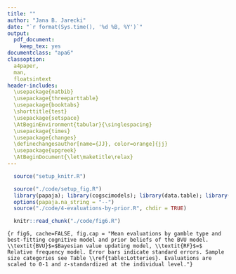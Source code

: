 ```yaml
---
title: ""
author: "Jana B. Jarecki"
date: "`r format(Sys.time(), '%d %B, %Y')`"
output:
  pdf_document:
    keep_tex: yes
documentclass: "apa6"
classoption:
  a4paper,
  man,
  floatsintext
header-includes:
  \usepackage{natbib}
  \usepackage{threeparttable}
  \usepackage{booktabs}
  \shorttitle{test}
  \usepackage{setspace}
  \AtBeginEnvironment{tabular}{\singlespacing}
  \usepackage{times}
  \usepackage{changes}
  \definechangesauthor[name={JJ}, color=orange]{jj}
  \usepackage{upgreek}
  \AtBeginDocument{\let\maketitle\relax}
---
```


```r
  source("setup_knitr.R")
```

```r
  source("./code/setup_fig.R")
  library(papaja); library(cogscimodels); library(data.table); library(BayesFactor); library(brms)
  options(papaja.na_string = "--")
  source("./code/4-evaluations-by-prior.R", chdir = TRUE)
```

\added[id=jj]{Figure \ref{fig:fig6}a shows that, as predicted, among the Bayesian participants, those with zero-outcome priors increased their evaluations of p-bets, those with gain priors decreased their evaluations of \$-bets, and RF-type participants remained relatively stable across sample sizes. Statistical analyses by means of a Bayesian generalized linear model}\footnote{regressing the (normalized, within-person z-standardized) evaluations on the predictors sample size, gamble type, and learner class (BVU-gain-prior, BVU-loss-prior, RF) with a by-participant random intercept; categorical predictors were effects-coded to facilitate interpretation of interactions.} \added[id=jj]{favored a regression with the best-fitting cognitive model as predictor over a regression without the predictor cognitive model, $BF\textsubscript{01} `r BF_value_prior`$.
}

```r
  knitr::read_chunk("./code/fig6.R")
```

```{r fig6, cache=FALSE, fig.cap = "Mean evaluations by gamble type and best-fitting cognitive model and prior beliefs of the BVU model. \\textit{BVU}$=$Bayesian value updating model, \\textit{RF}$=$ Relative frequency model. Error bars indicate standard errors. Sample size categories see Table \\ref{table:Lotteries}. Evaluations are scaled to 0-1 and z-standardized at the individual level."}
```

\textit{Predictions about confidence.}
\added[id=jj]{Regarding uncertainty about beliefs, the Bayesian model predicts that the uncertainty about beliefs reduces with more evidence. Thus in Bayesian learners, confidence should increase with growing sample size. The relative frequency model makes no predictions about confidence. To test this, we classified participants into Bayesian and relative-frequency learners based on the best-fitting model. Mean confidence ratings of Bayesian-type learners, z-standardized within participants, did not increase from the extra small sample size ($`r d[samplesizecat == "xs" & winner == "bvu", paste_msd(conf_scaled, label = T)]`$), to the small sample size ($`r d[samplesizecat == "s" & winner == "bvu", paste_msd(conf_scaled, label = T)]`$), medium sample size ($`r d[samplesizecat == "m" & winner == "bvu", paste_msd(conf_scaled, label = T)]`$), and large sample size ($`r d[samplesizecat == "l" & winner == "bvu", paste_msd(conf_scaled, label = T)]`$, Figure \ref{fig:fig6}b), a linear regression model ($M_0$) without the cognitive model classification as predictor but with predictors sample size category and gambletype outperformed a regression including cognitive model category as predictor ($BF_{01}`r BF_conf_prior`$).}